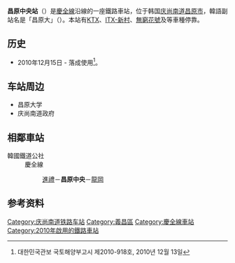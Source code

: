 {{NoteTA |G1=Transport |G2=Railway}}
{{Infobox station
|livery     = {{韓國鐵道路線色|KR}}
|name       = 昌原中央站
|eng_name   = Changwonjungang
|other_name = 
|image      = 昌原中央駅.JPG
|caption    = 
|hangul     = 창원중앙역
|hanja      = 昌原中央驛
|rr         = Changwonjungang-yeok
|mr         = 
|code       = 
|operator   = [[韓國鐵道公社|韓國鐵道公社]]
|lines      = [[慶全線|慶全線]]
|address    = {{KOR}}[[庆尚南道|庆尚南道]][[昌原市|昌原市]]{{link-ko|義昌區|의창구}}上南路381
|structure  = 地面車站
|platform   = [[混合式月台|混合式月台]]
|opened     = 2010年12月15日
|closed     = 
|passengers = 平均每日3,897人次
|pass_year  = 2020年
|adjacent   = {{Adjacent stations|system1=韓國鐵道公社
|line1=慶全線|left1=进礼|right1=龍岡|note-left1=10.2km|note-right1=7.0km
|line2=慶全線|type2=KTX|left2=進永|right2=昌原|note-left2=14.1km|note-right2=10.3km
|line3=慶全線|type3=無窮花|left3=进礼|right3=昌原|note-left3=10.2km|note-right3=10.3km
|line4=s-train|left4=進永|right4=马山|note-left4=14.1km|note-mid4=(南道海洋列車)|note-right4=13.9km
}}
}}

'''昌原中央站'''（{{kor|諺=창원중앙역|漢=昌原中央驛|羅=Changwon jungang yeok|f=y}}）是[[慶全線|慶全線]]沿線的一座鐵路車站，位于韩国[[庆尚南道|庆尚南道]][[昌原市|昌原市]]{{link-ko|義昌區|의창구}}{{Link-ko|龍洞 (昌原市)|용동 (창원시)|龍洞}}，韓語副站名是「昌原大」（{{Lang|ko|창원대}}）。本站有[[韓國高速鐵道|KTX]]、[[ITX-新村|ITX-新村]]、[[無窮花號|無窮花號]]及{{Link-ko|南道海洋列車|남도해양열차}}等車種停靠。

== 历史 ==
*2010年12月15日 - 落成使用<ref>대한민국관보 국토해양부고시 제2010-918호, 2010년 12월 13일</ref>。

== 车站周边 ==
*昌原大学
*庆尚南道政府

== 相鄰車站 ==
;韓國鐵道公社
:慶全線
::[[进礼站|進禮]]－'''昌原中央'''－[[龍岡站_(慶尚南道)|龍岡]]

== 参考资料 ==
{{reflist}}

{{Template group
|title = 韓國鐵路軌道相關導航模板
|list =
{{庆全线}}
{{韩国高速铁道}}
{{ITX}}
{{无穷花号}}
{{南道海洋观光列车}}
}}
[[Category:庆尚南道铁路车站|Category:庆尚南道铁路车站]]
[[Category:義昌區|Category:義昌區]]
[[Category:慶全線車站|Category:慶全線車站]]
[[Category:2010年啟用的鐵路車站|Category:2010年啟用的鐵路車站]]